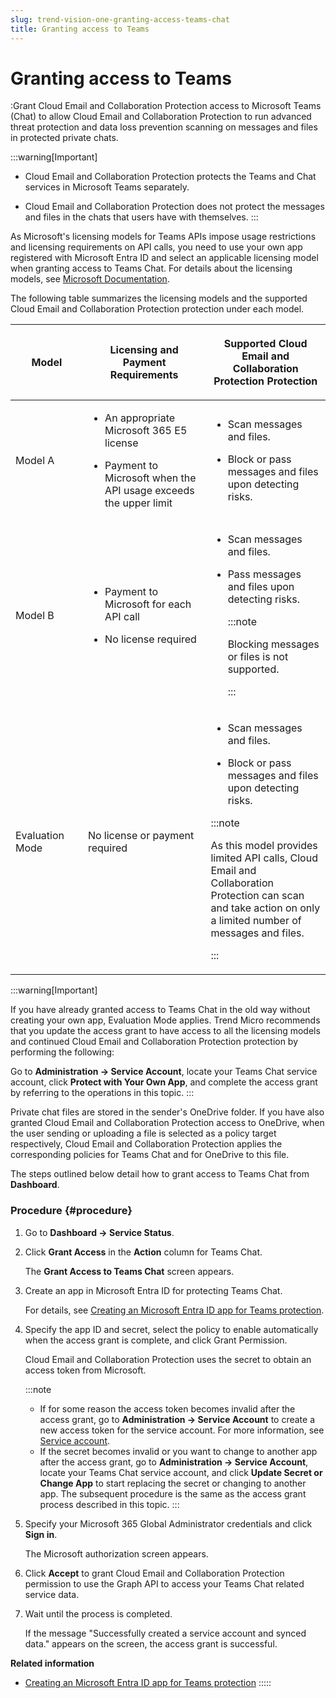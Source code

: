 ```yaml
---
slug: trend-vision-one-granting-access-teams-chat
title: Granting access to Teams
---
```

# Granting access to Teams

:Grant Cloud Email and Collaboration Protection access to Microsoft Teams (Chat) to allow Cloud Email and Collaboration Protection to run advanced threat protection and data loss prevention scanning on messages and files in protected private chats.

:::warning[Important]

- Cloud Email and Collaboration Protection protects the Teams and Chat services in Microsoft Teams separately.

- Cloud Email and Collaboration Protection does not protect the messages and files in the chats that users have with themselves.
:::

As Microsoft's licensing models for Teams APIs impose usage restrictions and licensing requirements on API calls, you need to use your own app registered with Microsoft Entra ID and select an applicable licensing model when granting access to Teams Chat. For details about the licensing models, see [Microsoft Documentation](https://docs.microsoft.com/en-us/graph/teams-licenses).

The following table summarizes the licensing models and the supported Cloud Email and Collaboration Protection protection under each model.

<table>
<colgroup>
<col style="width: 23%" />
<col style="width: 39%" />
<col style="width: 38%" />
</colgroup>
<thead>
<tr>
<th><p>Model</p></th>
<th><p>Licensing and Payment Requirements</p></th>
<th><p>Supported Cloud Email and Collaboration Protection Protection</p></th>
</tr>
</thead>
<tbody>
<tr>
<td><p>Model A</p></td>
<td><ul>
<li><p>An appropriate Microsoft 365 E5 license</p></li>
<li><p>Payment to Microsoft when the API usage exceeds the upper limit</p></li>
</ul></td>
<td><ul>
<li><p>Scan messages and files.</p></li>
<li><p>Block or pass messages and files upon detecting risks.</p></li>
</ul></td>
</tr>
<tr>
<td><p>Model B</p></td>
<td><ul>
<li><p>Payment to Microsoft for each API call</p></li>
<li><p>No license required</p></li>
</ul></td>
<td><ul>
<li><p>Scan messages and files.</p></li>
<li><p>Pass messages and files upon detecting risks.</p>


:::note

<p>Blocking messages or files is not supported.</p>


:::

</li>
</ul></td>
</tr>
<tr>
<td><p>Evaluation Mode</p></td>
<td><p>No license or payment required</p></td>
<td><ul>
<li><p>Scan messages and files.</p></li>
<li><p>Block or pass messages and files upon detecting risks.</p></li>
</ul>


:::note

<p>As this model provides limited API calls, Cloud Email and Collaboration Protection can scan and take action on only a limited number of messages and files.</p>


:::

</td>
</tr>
</tbody>
</table>

:::warning[Important]

If you have already granted access to Teams Chat in the old way without creating your own app, Evaluation Mode applies. Trend Micro recommends that you update the access grant to have access to all the licensing models and continued Cloud Email and Collaboration Protection protection by performing the following:

Go to **Administration → Service Account**, locate your Teams Chat service account, click **Protect with Your Own App**, and complete the access grant by referring to the operations in this topic.
:::

Private chat files are stored in the sender's OneDrive folder. If you have also granted Cloud Email and Collaboration Protection access to OneDrive, when the user sending or uploading a file is selected as a policy target respectively, Cloud Email and Collaboration Protection applies the corresponding policies for Teams Chat and for OneDrive to this file.

The steps outlined below detail how to grant access to Teams Chat from **Dashboard**.

### Procedure {#procedure}

1.  Go to **Dashboard → Service Status**.

2.  Click **Grant Access** in the **Action** column for Teams Chat.

    The **Grant Access to Teams Chat** screen appears.

3.  Create an app in Microsoft Entra ID for protecting Teams Chat.

    For details, see [Creating an Microsoft Entra ID app for Teams protection](ms-entra-id-teams.mdx).

4.  Specify the app ID and secret, select the policy to enable automatically when the access grant is complete, and click Grant Permission.

    Cloud Email and Collaboration Protection uses the secret to obtain an access token from Microsoft.

    :::note

    - If for some reason the access token becomes invalid after the access grant, go to **Administration → Service Account** to create a new access token for the service account. For more information, see [Service account](service-account-cloud-apps.mdx).
    - If the secret becomes invalid or you want to change to another app after the access grant, go to **Administration → Service Account**, locate your Teams Chat service account, and click **Update Secret or Change App** to start replacing the secret or changing to another app. The subsequent procedure is the same as the access grant process described in this topic.
    :::

5.  Specify your Microsoft 365 Global Administrator credentials and click **Sign in**.

    The Microsoft authorization screen appears.

6.  Click **Accept** to grant Cloud Email and Collaboration Protection permission to use the Graph API to access your Teams Chat related service data.

7.  Wait until the process is completed.

    If the message "Successfully created a service account and synced data." appears on the screen, the access grant is successful.

**Related information**

- [Creating an Microsoft Entra ID app for Teams protection](ms-entra-id-teams.mdx)
:::::

